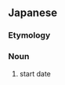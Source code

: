 ==Japanese==
{{ja-kanjitab|かい|し|ひ|k3=び|r=y|yomi=on}}

===Etymology===
{{compound|開始|日|lang=ja|t1=start|t2=day|sort=かいしび}}

===Noun===
{{ja-noun|かいしび}}

# start date